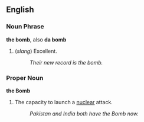 ==English==

===Noun Phrase===
'''the bomb''', also '''da bomb'''

# (''slang'') Excellent.
#: ''Their new record is the bomb.''

===Proper Noun===
'''the Bomb'''

# The capacity to launch a [[nuclear]] attack.
#: ''Pakistan and India both have the Bomb now.''